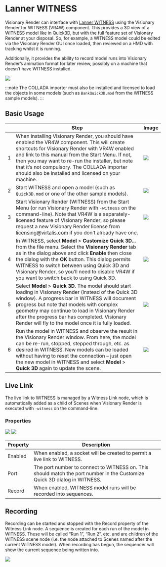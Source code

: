 # Lanner WITNESS

Visionary Render can interface with [Lanner WITNESS](https://www.lanner.com/en-gb/technology/witness-simulation-software.html) using the Visionary Render for WITNESS (VR4W) component. This provides a 3D view of a WITNESS model like in Quick3D, but with the full feature set of Visionary Render at your disposal. So, for example, a WITNESS model could be edited via the Visionary Render GUI once loaded, then reviewed on a HMD with tracking whilst it is running. 

Additionally, it provides the ability to record model runs into Visionary Render’s animation format for later review, possibly on a machine that doesn’t have WITNESS installed.

![](/img/visionary-render/integrations/lanner-witness/overview.png)

:::note
The COLLADA importer must also be installed and licensed to load the objects in some models (such as `BankQuick3D.mod` from the WITNESS sample models).
:::

## Basic Usage

| | Step | Image |
|---|---|---|
| 1 | When installing Visionary Render, you should have enabled the VR4W component. This will create shortcuts for Visionary Render with VR4W enabled and link to this manual from the Start Menu. If not, then you may want to re-run the installer, but note that it’s not compulsory. The COLLADA importer should also be installed and licensed on your machine. | ![](/img/visionary-render/integrations/lanner-witness/installer.png) |
| 2 | Start WITNESS and open a model (such as `Quick3D.mod` or one of the other sample models). | ![](/img/visionary-render/integrations/lanner-witness/witness-scenes.png) |
| 3 | Start Visionary Render (WITNESS) from the Start Menu (or run Visionary Render with `-witness` on the command-line). Note that VR4W is a separately-licensed feature of Visionary Render, so please request a new Visionary Render license from [licensing@virtalis.com](mailto:licensing@virtalis.com) if you don’t already have one. | ![](/img/visionary-render/integrations/lanner-witness/start-menu.png) |
| 4 | In WITNESS, select **Model** > **Customize Quick 3D...** from the file menu. Select the **Visionary Render** tab as in the dialog above and click **Enable** then close the dialog with the **OK** button. This dialog permits WITNESS to switch between using Quick 3D and Visionary Render, so you’ll need to disable VR4W if you want to switch back to using Quick 3D. | ![](/img/visionary-render/integrations/lanner-witness/witness-settings.png) |
| 5 | Select **Model** > **Quick 3D**. The model should start loading in Visionary Render (instead of the Quick 3D window). A progress bar in WITNESS will document progress but note that models with complex geometry may continue to load in Visionary Render after the progress bar has completed. Visionary Render will fly to the model once it is fully loaded. | ![](/img/visionary-render/integrations/lanner-witness/witness-menu.png) |
| 6 | Run the model in WITNESS and observe the result in the Visionary Render window. From here, the model can be re-run, stopped, stepped through, etc. as desired in WITNESS. New models can be loaded without having to reset the connection – just open the new model in WITNESS and select **Model** > **Quick 3D** again to update the scene. | ![](/img/visionary-render/integrations/lanner-witness/witness-run.png) |

## Live Link

The live link to WITNESS is managed by a Witness Link node, which is automatically added as a child of Scenes when Visionary Render is executed with `-witness` on the command-line. 

### Properties

![](/img/visionary-render/integrations/lanner-witness/scenes-tree.png) ![](/img/visionary-render/integrations/lanner-witness/properties.png)

| Property | Description                                                     |
|----------|-----------------------------------------------------------------|
| Enabled  | When enabled, a socket will be created to permit a live link to WITNESS. |
| Port     | The port number to connect to WITNESS on. This should match the port number in the Customize Quick 3D dialog in WITNESS. |
| Record   | When enabled, WITNESS model runs will be recorded into sequences. |

## Recording

Recording can be started and stopped with the Record property of the Witness Link node. A sequence is created for each run of the model in WITNESS. These will be called “Run 1”, “Run 2”, etc. and are children of the WITNESS scene node (i.e. the node attached to Scenes named after the current WITNESS model). When recording has begun, the sequencer will show the current sequence being written into.

![](/img/visionary-render/integrations/lanner-witness/recording.png)
